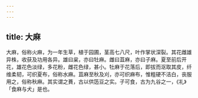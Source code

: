 ```yaml
---
---
---
```

title: 大麻
---



大麻，俗称火麻，为一年生草，植于园圃，茎高七八尺，叶作掌状深裂。其花雌雄异株，收获及功用各异。雄曰枲，亦曰牡麻。雌曰苴麻，亦曰子麻。夏至前后开花，雄花色淡绿，多花粉，雌花色绿，甚小。牡麻于花落后，即拔而沤取其皮，纤维柔韧，可织夏布，俗称水麻。苴麻至秋及刈，亦可织麻布，惟粗硬不洁白，丧服用之，俗称秋麻。其实谓之蕡，古以供笾豆之实。子可食，古为九谷之一，《礼》「食麻与犬」是也。